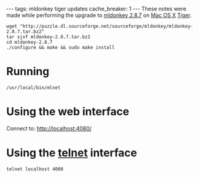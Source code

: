 ---
tags: mldonkey tiger updates
cache_breaker: 1
---
These notes were made while performing the upgrade to [[mldonkey 2.8.7]] on [[Mac OS X]] [[Tiger]].

<pre>wget "http://puzzle.dl.sourceforge.net/sourceforge/mldonkey/mldonkey-2.8.7.tar.bz2"
tar xjvf mldonkey-2.8.7.tar.bz2 
cd mldonkey-2.8.7
./configure && make && sudo make install</pre>

= Running =

<pre>/usr/local/bin/mlnet</pre>

= Using the web interface =

Connect to: http://localhost:4080/

= Using the [[telnet]] interface =

<pre>telnet localhost 4000</pre>
